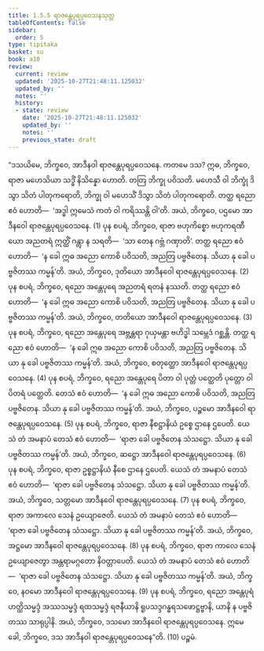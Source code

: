 ```yaml
---
title: 1.5.5 ရာဇန္တေပုရပ္ပဝေသနသုတ္တ
tableOfContents: false
sidebar:
  order: 5
type: tipitaka
basket: su
book: a10
review:
  current: review
  updated: '2025-10-27T21:48:11.125032'
  updated_by: ''
  notes: ''
  history:
  - state: review
    date: '2025-10-27T21:48:11.125032'
    updated_by: ''
    notes: ''
    previous_state: draft
---
```



<ReviewStatus review={frontmatter.review} showDetails={true} />

<HypothesisAnnotation frontmatter={frontmatter} />

<DynamicBreadcrumb />

<Division number="45" book="a10" e="ch" v="17" p="320">

<Paragraph number="309" book="a10">
“ဒသယိမေ, ဘိက္ခဝေ, အာဒီနဝါ ရာဇန္တေပုရပ္ပဝေသနေ. ကတမေ ဒသ? ဣဓ, ဘိက္ခဝေ, ရာဇာ မဟေသိယာ သဒ္ဓိံ နိသိန္နော ဟောတိ. တတြ ဘိက္ခု ပဝိသတိ. မဟေသီ ဝါ ဘိက္ခုံ ဒိသွာ သိတံ ပါတုကရောတိ, ဘိက္ခု ဝါ မဟေသိံ ဒိသွာ သိတံ ပါတုကရောတိ. တတ္ထ ရညော ဧဝံ ဟောတိ—  ‘အဒ္ဓါ ဣမေသံ ကတံ ဝါ ကရိဿန္တိ ဝါ’တိ. အယံ, ဘိက္ခဝေ, ပဌမော အာဒီနဝေါ ရာဇန္တေပုရပ္ပဝေသနေ. (1)
</Paragraph>

<Paragraph number="310" book="a10">
ပုန စပရံ, ဘိက္ခဝေ, ရာဇာ ဗဟုကိစ္စော ဗဟုကရဏီယော အညတရံ ဣတ္ထိံ ဂန္တွာ န သရတိ—  ‘သာ တေန ဂဗ္ဘံ ဂဏှာတိ’. တတ္ထ ရညော ဧဝံ ဟောတိ—  ‘န ခေါ ဣဓ အညော ကောစိ ပဝိသတိ, အညတြ ပဗ္ဗဇိတေန. သိယာ နု ခေါ ပဗ္ဗဇိတဿ ကမ္မန်’တိ. အယံ, ဘိက္ခဝေ, ဒုတိယော အာဒီနဝေါ ရာဇန္တေပုရပ္ပဝေသနေ. (2)
</Paragraph>

<Paragraph number="311" book="a10">
ပုန စပရံ, ဘိက္ခဝေ, ရညော အန္တေပုရေ အညတရံ ရတနံ နဿတိ. တတ္ထ ရညော ဧဝံ ဟောတိ—  ‘န ခေါ ဣဓ အညော ကောစိ ပဝိသတိ, အညတြ ပဗ္ဗဇိတေန. သိယာ နု ခေါ ပဗ္ဗဇိတဿ ကမ္မန်’တိ. အယံ, ဘိက္ခဝေ, တတိယော အာဒီနဝေါ ရာဇန္တေပုရပ္ပဝေသနေ. (3)
</Paragraph>

<Paragraph number="312" book="a10">
ပုန စပရံ, ဘိက္ခဝေ, ရညော အန္တေပုရေ အဗ္ဘန္တရာ ဂုယှမန္တာ ဗဟိဒ္ဓါ သမ္ဘေဒံ ဂစ္ဆန္တိ. တတ္ထ ရညော ဧဝံ ဟောတိ—  ‘န ခေါ ဣဓ အညော ကောစိ ပဝိသတိ, အညတြ ပဗ္ဗဇိတေန. သိယာ နု ခေါ ပဗ္ဗဇိတဿ ကမ္မန်’တိ. အယံ, ဘိက္ခဝေ, စတုတ္ထော အာဒီနဝေါ ရာဇန္တေပုရပ္ပဝေသနေ. (4)
</Paragraph>

<Paragraph number="313" book="a10">
ပုန စပရံ, ဘိက္ခဝေ, ရညော အန္တေပုရေ ပိတာ ဝါ ပုတ္တံ ပတ္ထေတိ ပုတ္တော ဝါ ပိတရံ ပတ္ထေတိ. တေသံ ဧဝံ ဟောတိ—  ‘န ခေါ ဣဓ အညော ကောစိ ပဝိသတိ, အညတြ ပဗ္ဗဇိတေန. သိယာ နု ခေါ ပဗ္ဗဇိတဿ ကမ္မန်’တိ. အယံ, ဘိက္ခဝေ, ပဉ္စမော အာဒီနဝေါ ရာဇန္တေပုရပ္ပဝေသနေ. (5)
</Paragraph>

<Paragraph number="314" book="a10">
ပုန စပရံ, ဘိက္ခဝေ, ရာဇာ နီစဋ္ဌာနိယံ ဥစ္စေ ဌာနေ ဌပေတိ. ယေသံ တံ အမနာပံ တေသံ ဧဝံ ဟောတိ—  ‘ရာဇာ ခေါ ပဗ္ဗဇိတေန သံသဋ္ဌော. သိယာ နု ခေါ ပဗ္ဗဇိတဿ ကမ္မန်’တိ. အယံ, ဘိက္ခဝေ, ဆဋ္ဌော အာဒီနဝေါ ရာဇန္တေပုရပ္ပဝေသနေ. (6)
</Paragraph>

<Paragraph number="315" book="a10">
ပုန စပရံ, ဘိက္ခဝေ, ရာဇာ ဥစ္စဋ္ဌာနိယံ နီစေ ဌာနေ ဌပေတိ. ယေသံ တံ အမနာပံ တေသံ ဧဝံ ဟောတိ—  ‘ရာဇာ ခေါ ပဗ္ဗဇိတေန သံသဋ္ဌော. သိယာ နု ခေါ ပဗ္ဗဇိတဿ ကမ္မန်’တိ. အယံ, ဘိက္ခဝေ, သတ္တမော အာဒီနဝေါ ရာဇန္တေပုရပ္ပဝေသနေ. (7)
</Paragraph>

<Paragraph number="316" book="a10">
ပုန စပရံ, ဘိက္ခဝေ, ရာဇာ အကာလေ သေနံ ဥယျောဇေတိ. ယေသံ တံ အမနာပံ တေသံ ဧဝံ ဟောတိ—  ‘ရာဇာ ခေါ ပဗ္ဗဇိတေန သံသဋ္ဌော. သိယာ နု ခေါ ပဗ္ဗဇိတဿ ကမ္မန်’တိ. အယံ, ဘိက္ခဝေ, အဋ္ဌမော အာဒီနဝေါ ရာဇန္တေပုရပ္ပဝေသနေ. (8)
</Paragraph>

<Paragraph number="317" book="a10">
ပုန စပရံ, ဘိက္ခဝေ, ရာဇာ ကာလေ သေနံ ဥယျောဇေတွာ အန္တရာမဂ္ဂတော နိဝတ္တာပေတိ. ယေသံ တံ အမနာပံ တေသံ ဧဝံ ဟောတိ—  ‘ရာဇာ ခေါ ပဗ္ဗဇိတေန သံသဋ္ဌော. သိယာ နု ခေါ ပဗ္ဗဇိတဿ ကမ္မန်’တိ. အယံ, ဘိက္ခဝေ, နဝမော အာဒီနဝေါ ရာဇန္တေပုရပ္ပဝေသနေ. (9)
</Paragraph>

<Paragraph number="318" book="a10">
ပုန စပရံ, ဘိက္ခဝေ, ရညော အန္တေပုရံ ဟတ္ထိသမ္မဒ္ဒံ အဿသမ္မဒ္ဒံ ရထသမ္မဒ္ဒံ ရဇနီယာနိ ရူပသဒ္ဒဂန္ဓရသဖောဋ္ဌဗ္ဗာနိ, ယာနိ န ပဗ္ဗဇိတဿ သာရုပ္ပါနိ. အယံ, ဘိက္ခဝေ, ဒသမော အာဒီနဝေါ ရာဇန္တေပုရပ္ပဝေသနေ. ဣမေ ခေါ, ဘိက္ခဝေ, ဒသ အာဒီနဝါ ရာဇန္တေပုရပ္ပဝေသနေ”တိ. (10)

</Paragraph>
</Division>

<Paragraph number="319" type="center" book="a10">
ပဉ္စမံ.
</Paragraph>